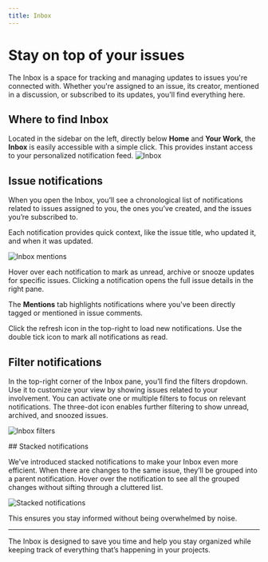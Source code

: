 ```yaml
---
title: Inbox
---
```



# Stay on top of your issues

The Inbox is a space for tracking and managing updates to issues you're connected with. Whether you're assigned to an issue, its creator, mentioned in a discussion, or subscribed to its updates, you'll find everything here.

## Where to find Inbox
Located in the sidebar on the left, directly below **Home** and **Your Work**, the **Inbox** is easily accessible with a simple click. This provides instant access to your personalized notification feed.
![Inbox](https://media.docs.plane.so/inbox/inbox.webp#center)

## Issue notifications

When you open the Inbox, you’ll see a chronological list of notifications related to issues assigned to you, the ones you’ve created, and the issues you’re subscribed to.

Each notification provides quick context, like the issue title, who updated it, and when it was updated.

![Inbox mentions](https://media.docs.plane.so/inbox/inbox-mentions.webp#center)

Hover over each notification to mark as unread, archive or snooze updates for specific issues. Clicking a notification opens the full issue details in the right pane.

The **Mentions** tab highlights notifications where you've been directly tagged or mentioned in issue comments.

Click the refresh icon in the top-right to load new notifications. Use the double tick icon to mark all notifications as read. 

## Filter notifications

In the top-right corner of the Inbox pane, you’ll find the filters dropdown. Use it to customize your view by showing issues related to your involvement. You can activate one or multiple filters to focus on relevant notifications. The three-dot icon enables further filtering to show unread, archived, and snoozed issues. 

![Inbox filters](https://media.docs.plane.so/inbox/inbox-filters.webp#center)


<div className="tag-wrapper">
## Stacked notifications
<Tags 
  tags={[ 
    { name: "Pro", additionalClass: "pro" }
  ]} 
 />
</div>

We’ve introduced stacked notifications to make your Inbox even more efficient. When there are changes to the same issue, they’ll be grouped into a parent notification. Hover over the notification to see all the grouped changes without sifting through a cluttered list.

![Stacked notifications](https://media.docs.plane.so/inbox/stacked-notifications.webp#center)

This ensures you stay informed without being overwhelmed by noise.

---

The Inbox is designed to save you time and help you stay organized while keeping track of everything that’s happening in your projects.

